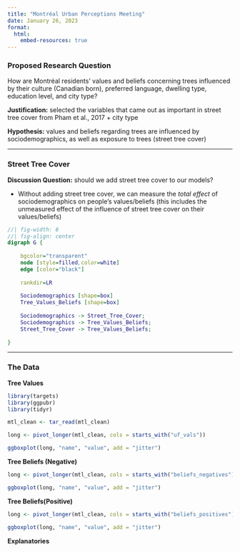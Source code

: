 ```yaml
---
title: "Montréal Urban Perceptions Meeting"
date: January 26, 2023
format: 
  html:
    embed-resources: true
---
```


### Proposed Research Question

How are Montréal residents' values and beliefs concerning trees influenced by their culture (Canadian born), preferred language, dwelling type, education level, and city type?

**Justification:** selected the variables that came out as important in street tree cover from Pham et al., 2017 + city type

**Hypothesis:** values and beliefs regarding trees are influenced by sociodemographics, as well as exposure to trees (street tree cover)

------------------------------------------------------------------------

### Street Tree Cover

**Discussion Question:** should we add street tree cover to our models?

-   Without adding street tree cover, we can measure the *total effect* of sociodemographics on people's values/beliefs (this includes the unmeasured effect of the influence of street tree cover on their values/beliefs)

```dot
//| fig-width: 8
//| fig-align: center
digraph G {
    
    bgcolor="transparent"
    node [style=filled,color=white]
    edge [color="black"]
    
    rankdir=LR
    
    Sociodemographics [shape=box]
    Tree_Values_Beliefs [shape=box]
    
    Sociodemographics -> Street_Tree_Cover;
    Sociodemographics -> Tree_Values_Beliefs;
    Street_Tree_Cover -> Tree_Values_Beliefs;
    
}
```

------------------------------------------------------------------------

### The Data

**Tree Values**

```r
library(targets)
library(ggpubr)
library(tidyr)

mtl_clean <- tar_read(mtl_clean)

long <- pivot_longer(mtl_clean, cols = starts_with("uf_vals"))

ggboxplot(long, "name", "value", add = "jitter")
```

**Tree Beliefs (Negative)**
```r
long <- pivot_longer(mtl_clean, cols = starts_with("beliefs_negatives"))

ggboxplot(long, "name", "value", add = "jitter")
```

**Tree Beliefs(Positive)**

```r
long <- pivot_longer(mtl_clean, cols = starts_with("beliefs_positives"))

ggboxplot(long, "name", "value", add = "jitter")
```

**Explanatories**

